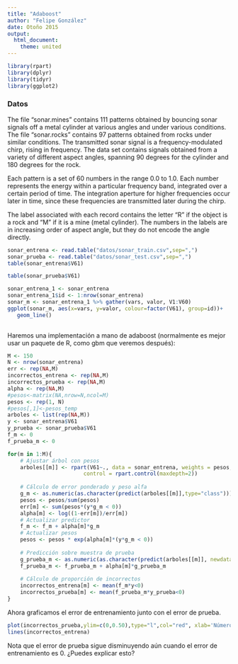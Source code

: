 ```yaml
---
title: "Adaboost"
author: "Felipe González"
date: Otoño 2015
output: 
  html_document: 
    theme: united
---
```



```r
library(rpart)
library(dplyr)
library(tidyr)
library(ggplot2)
```

### Datos

 The file "sonar.mines" contains 111 patterns obtained by bouncing sonar 
signals off a metal cylinder at various angles and under various conditions. 
The file "sonar.rocks" contains 97 patterns obtained from rocks under similar
conditions. The transmitted sonar signal is a frequency-modulated chirp, 
rising in frequency. The data set contains signals obtained from a variety 
of different aspect angles, spanning 90 degrees for the cylinder and 180 degrees for the rock.
 
 Each pattern is a set of 60 numbers in the range 0.0 to 1.0. 
 Each number represents the energy within a particular frequency band, 
 integrated over a certain period of time. The integration aperture for higher 
 frequencies occur later in time, since these frequencies are transmitted later during the chirp.
 
 The label associated with each record contains the letter "R" if 
 the object is a rock and "M" if it is a mine (metal cylinder). The numbers 
 in the labels are in increasing order of aspect angle, but they do not encode 
 the angle directly.
 
```r
sonar_entrena <- read.table("datos/sonar_train.csv",sep=",")
sonar_prueba <- read.table("datos/sonar_test.csv",sep=",")
table(sonar_entrena$V61)

table(sonar_prueba$V61)

sonar_entrena_1 <- sonar_entrena
sonar_entrena_1$id <- 1:nrow(sonar_entrena)
sonar_m <- sonar_entrena_1 %>% gather(vars, valor, V1:V60)
ggplot(sonar_m, aes(x=vars, y=valor, colour=factor(V61), group=id))+
   geom_line()
 
```

Haremos una implementación a mano de adaboost (normalmente es mejor usar un paquete de R, como gbm que veremos después):


```r


M <- 150
N <- nrow(sonar_entrena)
err <- rep(NA,M)
incorrectos_entrena <- rep(NA,M)
incorrectos_prueba <- rep(NA,M)
alpha <- rep(NA,M)
#pesos<-matrix(NA,nrow=N,ncol=M)
pesos <- rep(1, N)
#pesos[,1]<-pesos_temp
arboles <- list(rep(NA,M))
y <- sonar_entrena$V61
y_prueba <- sonar_prueba$V61
f_m <- 0
f_prueba_m <- 0

for(m in 1:M){
    # Ajustar árbol con pesos
    arboles[[m]] <- rpart(V61~., data = sonar_entrena, weights = pesos, method = "class",
                        control = rpart.control(maxdepth=2))
    
    # Cálculo de error ponderado y peso alfa
    g_m <- as.numeric(as.character(predict(arboles[[m]],type="class")))
    pesos <- pesos/sum(pesos)
    err[m] <- sum(pesos*(y*g_m < 0))
    alpha[m] <- log((1-err[m])/err[m])
    # Actualizar predictor
    f_m <- f_m + alpha[m]*g_m
    # Actualizar pesos
    pesos <- pesos * exp(alpha[m]*(y*g_m < 0))
    
    # Predicción sobre muestra de prueba
    g_prueba_m <- as.numeric(as.character(predict(arboles[[m]], newdata=sonar_prueba, type="class")))
    f_prueba_m <- f_prueba_m + alpha[m]*g_prueba_m
    
    # Cálculo de proporción de incorrectos
    incorrectos_entrena[m] <- mean(f_m*y<0)
    incorrectos_prueba[m] <- mean(f_prueba_m*y_prueba<0)
}
```

Ahora graficamos el error de entrenamiento junto con el error de prueba.

```r
plot(incorrectos_prueba,ylim=c(0,0.50),type="l",col="red", xlab='Número de árboles')
lines(incorrectos_entrena)

```

Nota que el error de prueba sigue disminuyendo aún cuando 
el error de entrenamiento es 0. ¿Puedes explicar esto?
